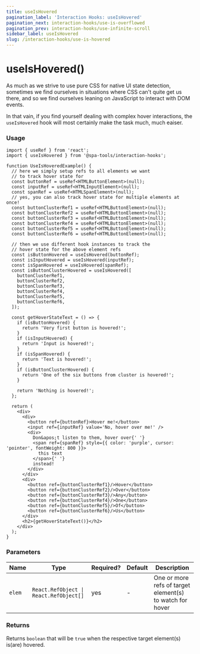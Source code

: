 ```yaml
---
title: useIsHovered
pagination_label: 'Interaction Hooks: useIsHovered'
pagination_next: interaction-hooks/use-is-overflowed
pagination_prev: interaction-hooks/use-infinite-scroll
sidebar_label: useIsHovered
slug: /interaction-hooks/use-is-hovered
---
```



<PackageCaption packageName='@spa-tools/interaction-hooks' />

# useIsHovered()

As much as we strive to use pure CSS for native UI state detection, sometimes we find ourselves in situations where CSS can't quite get us there, and so we find ourselves leaning on JavaScript to interact with DOM events.

In that vain, if you find yourself dealing with complex hover interactions, the `useIsHovered` hook will most certainly make the task much, much eaiser.

### Usage

```tsx
import { useRef } from 'react';
import { useIsHovered } from '@spa-tools/interaction-hooks';

function UseIsHoveredExample() {
  // here we simply setup refs to all elements we want
  // to track hover state for
  const buttonRef = useRef<HTMLButtonElement>(null);
  const inputRef = useRef<HTMLInputElement>(null);
  const spanRef = useRef<HTMLSpanElement>(null);
  // yes, you can also track hover state for multiple elements at once!
  const buttonClusterRef1 = useRef<HTMLButtonElement>(null);
  const buttonClusterRef2 = useRef<HTMLButtonElement>(null);
  const buttonClusterRef3 = useRef<HTMLButtonElement>(null);
  const buttonClusterRef4 = useRef<HTMLButtonElement>(null);
  const buttonClusterRef5 = useRef<HTMLButtonElement>(null);
  const buttonClusterRef6 = useRef<HTMLButtonElement>(null);

  // then we use different hook instances to track the
  // hover state for the above element refs
  const isButtonHovered = useIsHovered(buttonRef);
  const isInputHovered = useIsHovered(inputRef);
  const isSpanHovered = useIsHovered(spanRef);
  const isButtonClusterHovered = useIsHovered([
    buttonClusterRef1,
    buttonClusterRef2,
    buttonClusterRef3,
    buttonClusterRef4,
    buttonClusterRef5,
    buttonClusterRef6,
  ]);

  const getHoverStateText = () => {
    if (isButtonHovered) {
      return 'Very first button is hovered!';
    }
    if (isInputHovered) {
      return 'Input is hovered!';
    }
    if (isSpanHovered) {
      return 'Text is hovered!';
    }
    if (isButtonClusterHovered) {
      return 'One of the six buttons from cluster is hovered!';
    }

    return 'Nothing is hovered!';
  };

  return (
    <div>
      <div>
        <button ref={buttonRef}>Hover me!</button>
        <input ref={inputRef} value='No, hover over me!' />
        <div>
          Don&apos;t listen to them, hover over{' '}
          <span ref={spanRef} style={{ color: 'purple', cursor: 'pointer', fontWeight: 800 }}>
            this text
          </span>{' '}
          instead!
        </div>
      </div>
      <div>
        <button ref={buttonClusterRef1}/>Hover</button>
        <button ref={buttonClusterRef2}/>Over</button>
        <button ref={buttonClusterRef3}/>Any</button>
        <button ref={buttonClusterRef4}/>One</button>
        <button ref={buttonClusterRef5}/>Of</button>
        <button ref={buttonClusterRef6}/>Us</button>
      </div>
      <h2>{getHoverStateText()}</h2>
    </div>
  );
}
```

### Parameters

| Name   | Type                                   | Required? | Default | Description                                              |
| ------ | -------------------------------------- | --------- | ------- | -------------------------------------------------------- |
| `elem` | `React.RefObject \| React.RefObject[]` | yes       | -       | One or more refs of target element(s) to watch for hover |

### Returns

Returns `boolean` that will be `true` when the respective target element(s) is(are) hovered.
